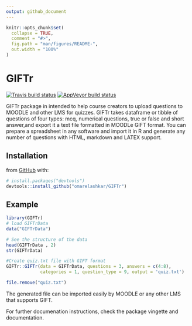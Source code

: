```yaml
---
output: github_document
---
```


<!-- README.md is generated from README.Rmd. Please edit that file -->

```r
knitr::opts_chunk$set(
  collapse = TRUE,
  comment = "#>",
  fig.path = "man/figures/README-",
  out.width = "100%"
)
```
# GIFTr

<!-- badges: start -->
[![Travis build status](https://travis-ci.org/omarelashkar/GIFTr.svg?branch=master)](https://travis-ci.org/omarelashkar/GIFTr)
[![AppVeyor build status](https://ci.appveyor.com/api/projects/status/github/omarelashkar/GIFTr?branch=master&svg=true)](https://ci.appveyor.com/project/omarelashkar/GIFTr)
<!-- badges: end -->

GIFTr package in intended to help course creators to upload questions to MOODLE and other LMS for quizzes. GIFTr takes dataframe or tibble of questions of four types: mcq, numerical questions, true or false and short answer,and export it a text file formatted in MOODLe GIFT format. You can prepare a spreadsheet in any software and import it in R and generate any number of questions with HTML, markdown and LATEX support.

## Installation


from [GitHub](https://github.com/) with:

``` r
# install.packages("devtools")
devtools::install_github("omarelashkar/GIFTr")
```
## Example


```r
library(GIFTr)
# load GIFTrData
data("GIFTrData")

# See the structure of the data
head(GIFTrData , 2)
str(GIFTrData)

#Create quiz.txt file with GIFT format 
GIFTr::GIFTr(data = GIFTrData, questions = 3, answers = c(4:8), 
             categories = 1, question_type = 9, output = 'quiz.txt')
```

```r
file.remove("quiz.txt")
```

The generated file can be imported easily by MOODLE or any other LMS that supports GIFT.

For further documenation instructions, check the package vingette and documentation.
